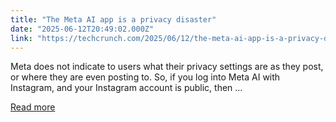 ```yaml
---
title: "The Meta AI app is a privacy disaster"
date: "2025-06-12T20:49:02.000Z"
link: "https://techcrunch.com/2025/06/12/the-meta-ai-app-is-a-privacy-disaster/"
---
```


Meta does not indicate to users what their privacy settings are as they post, or where they are even posting to. So, if you log into Meta AI with Instagram, and your Instagram account is public, then ...

[Read more](https://techcrunch.com/2025/06/12/the-meta-ai-app-is-a-privacy-disaster/)
